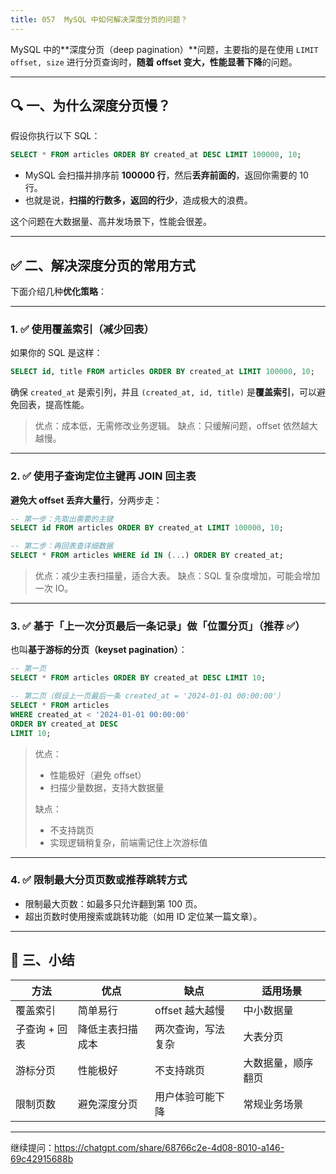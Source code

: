 ```yaml
---
title: 057 	MySQL 中如何解决深度分页的问题？
---
```


MySQL 中的\*\*深度分页（deep pagination）\*\*问题，主要指的是在使用 `LIMIT offset, size` 进行分页查询时，**随着 offset 变大，性能显著下降**的问题。

---

## 🔍 一、为什么深度分页慢？

假设你执行以下 SQL：

```sql
SELECT * FROM articles ORDER BY created_at DESC LIMIT 100000, 10;
```

* MySQL 会扫描并排序前 **100000 行**，然后**丢弃前面的**，返回你需要的 10 行。
* 也就是说，**扫描的行数多，返回的行少**，造成极大的浪费。

这个问题在大数据量、高并发场景下，性能会很差。

---

## ✅ 二、解决深度分页的常用方式

下面介绍几种**优化策略**：

---

### 1. ✅ 使用覆盖索引（减少回表）

如果你的 SQL 是这样：

```sql
SELECT id, title FROM articles ORDER BY created_at LIMIT 100000, 10;
```

确保 `created_at` 是索引列，并且 `(created_at, id, title)` 是**覆盖索引**，可以避免回表，提高性能。

> 优点：成本低，无需修改业务逻辑。
> 缺点：只缓解问题，offset 依然越大越慢。

---

### 2. ✅ 使用子查询定位主键再 JOIN 回主表

**避免大 offset 丢弃大量行**，分两步走：

```sql
-- 第一步：先取出需要的主键
SELECT id FROM articles ORDER BY created_at LIMIT 100000, 10;

-- 第二步：再回表查详细数据
SELECT * FROM articles WHERE id IN (...) ORDER BY created_at;
```

> 优点：减少主表扫描量，适合大表。
> 缺点：SQL 复杂度增加，可能会增加一次 IO。

---

### 3. ✅ 基于「上一次分页最后一条记录」做「位置分页」（推荐 ✅）

也叫**基于游标的分页（keyset pagination）**：

```sql
-- 第一页
SELECT * FROM articles ORDER BY created_at DESC LIMIT 10;

-- 第二页（假设上一页最后一条 created_at = '2024-01-01 00:00:00'）
SELECT * FROM articles 
WHERE created_at < '2024-01-01 00:00:00' 
ORDER BY created_at DESC 
LIMIT 10;
```

> 优点：
>
> * 性能极好（避免 offset）
> * 扫描少量数据，支持大数据量
>
> 缺点：
>
> * 不支持跳页
> * 实现逻辑稍复杂，前端需记住上次游标值

---

### 4. ✅ 限制最大分页页数或推荐跳转方式

* 限制最大页数：如最多只允许翻到第 100 页。
* 超出页数时使用搜索或跳转功能（如用 ID 定位某一篇文章）。

---

## 🧠 三、小结

| 方法       | 优点       | 缺点          | 适用场景      |
| -------- | -------- | ----------- | --------- |
| 覆盖索引     | 简单易行     | offset 越大越慢 | 中小数据量     |
| 子查询 + 回表 | 降低主表扫描成本 | 两次查询，写法复杂   | 大表分页      |
| 游标分页     | 性能极好     | 不支持跳页       | 大数据量，顺序翻页 |
| 限制页数     | 避免深度分页   | 用户体验可能下降    | 常规业务场景    |

---

继续提问：https://chatgpt.com/share/68766c2e-4d08-8010-a146-69c42915688b
